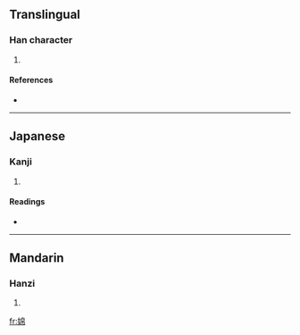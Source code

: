 ==Translingual==

===Han character===
{{Han char|rn=38|rad=女|as=08|sn=11|four=4742<sub>7</sub>|canj=女竹日月 (VHAB)}}

# {{defn|Han|sort=女08}}

====References====
* {{Han ref|kx=0264.020|dkj=06386|hdz=21060.010|uh=5A42|ud=23106|bh=D4ED|bd=54509}}

----

==Japanese==

===Kanji===
{{ja-kanji|grade=|rs=女08}}

# {{defn|Japanese}}

====Readings====
* {{ja-readings|on=|kun=[[べん]] (ben), [[めん]] (men)}}

----

==Mandarin==

===Hanzi===
{{cmn-hanzi|pin=[[mián]] ([[mian2]])|wg=mien<sup>2</sup>}}

# {{defn|Mandarin}}

[[fr:婂]]